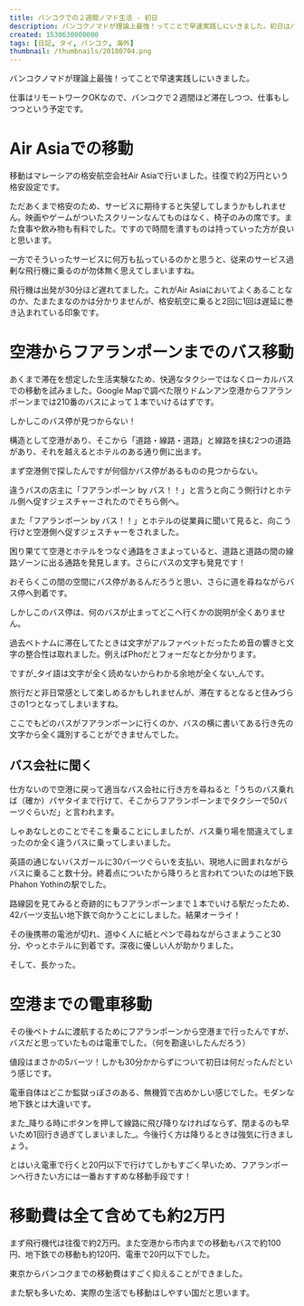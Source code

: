 ```yaml
---
title: バンコクでの２週間ノマド生活 - 初日
description: バンコクノマドが理論上最強！ってことで早速実践しにいきました。初日はバンコク市内への移動です。
created: 1530630000000
tags: [日記, タイ, バンコク, 海外]
thumbnail: /thumbnails/20180704.png
---
```


バンコクノマドが理論上最強！ってことで早速実践しにいきました。

<ArticleCard slug="why-nomad" />

仕事はリモートワークOKなので、バンコクで２週間ほど滞在しつつ、仕事もしつつという予定です。

# Air Asiaでの移動
移動はマレーシアの格安航空会社Air Asiaで行いました。往復で約2万円という格安設定です。

ただあくまで格安のため、サービスに期待すると失望してしまうかもしれません。映画やゲームがついたスクリーンなんてものはなく、椅子のみの席です。また食事や飲み物も有料でした。ですので時間を潰すものは持っていった方が良いと思います。

一方でそういったサービスに何万も払っているのかと思うと、従来のサービス過剰な飛行機に乗るのが勿体無く思えてしまいますね。

飛行機は出発が30分ほど遅れてました。これがAir Asiaにおいてよくあることなのか、たまたまなのかは分かりませんが、格安航空に乗ると2回に1回は遅延に巻き込まれている印象です。

# 空港からフアランポーンまでのバス移動

あくまで滞在を想定した生活実験なため、快適なタクシーではなくローカルバスでの移動を試みました。Google Mapで調べた限りドムンアン空港からフアランポーンまでは210番のバスによって１本でいけるはずです。

しかしこのバス停が見つからない！

構造として空港があり、そこから「道路・線路・道路」と線路を挟む2つの道路があり、それを越えるとホテルのある通り側に出ます。

まず空港側で探したんですが何個かバス停があるものの見つからない。

違うバスの店主に「フアランポーン by バス！！」と言うと向こう側行けとホテル側へ促すジェスチャーされたのでそちら側へ。

また「フアランポーン by バス！！」とホテルの従業員に聞いて見ると、向こう行けと空港側へ促すジェスチャーをされました。

困り果てて空港とホテルをつなぐ通路をさまよっていると、道路と道路の間の線路ゾーンに出る通路を発見します。さらにバスの文字も発見です！

おそらくこの間の空間にバス停があるんだろうと思い、さらに道を尋ねながらバス停へ到着です。

しかしこのバス停は、何のバスが止まってどこへ行くかの説明が全くありません。

過去ベトナムに滞在してたときは文字がアルファベットだったため音の響きと文字の整合性は取れました。例えばPhoだとフォーだなとか分かります。

ですが_タイ語は文字が全く読めないからわかる余地が全くない_んです。

旅行だと非日常感として楽しめるかもしれませんが、滞在するとなると住みづらさの1つとなってしまいますね。

ここでもどのバスがフアランポーンに行くのか、バスの横に書いてある行き先の文字から全く識別することができませんでした。

## バス会社に聞く

仕方ないので空港に戻って適当なバス会社に行き方を尋ねると「うちのバス乗れば（確か）パヤタイまで行けて、そこからフアランポーンまでタクシーで50バーツぐらいだ」と言われます。

しゃあなしとのことでそこを乗ることにしましたが、バス乗り場を間違えてしまったのか全く違うバスに乗ってしまいました。

英語の通じないバスガールに30バーツぐらいを支払い、現地人に囲まれながらバスに乗ること数十分。終着点についたから降りろと言われてついたのは地下鉄Phahon Yothinの駅でした。

路線図を見てみると奇跡的にもフアランポーンまで１本でいける駅だったため、42バーツ支払い地下鉄で向かうことにしました。結果オーライ！

その後携帯の電池が切れ、道ゆく人に紙とペンで尋ねながらさまようこと30分、やっとホテルに到着です。深夜に優しい人が助かりました。

そして、長かった。

# 空港までの電車移動

その後ベトナムに渡航するためにフアランポーンから空港まで行ったんですが、バスだと思っていたものは電車でした。（何を勘違いしたんだろう）

値段はまさかの5バーツ！しかも30分かからずについて初日は何だったんだという感じです。

電車自体はどこか監獄っぽさのある、無機質で古めかしい感じでした。モダンな地下鉄とは大違いです。

<amp-img alt="Railway車内" src="https://storage.googleapis.com/stacky-health/2018/09/44f520d15e1af58abc80a5060bc16346.jpg" width="1686" height="1264" layout="responsive" />

また_降りる時にボタンを押して線路に飛び降りなければならず、閉まるのも早いため1回行き過ぎてしまいました_。今後行く方は降りるときは強気に行きましょう。

とはいえ電車で行くと20円以下で行けてしかもすごく早いため、フアランポーンへ行きたい方には一番おすすめな移動手段です！

# 移動費は全て含めても約2万円
まず飛行機代は往復で約2万円。また空港から市内までの移動もバスで約100円、地下鉄での移動も約120円、電車で20円以下でした。

東京からバンコクまでの移動費はすごく抑えることができました。

また駅も多いため、実際の生活でも移動はしやすい国だと思います。
